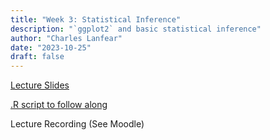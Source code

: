 ```yaml
---
title: "Week 3: Statistical Inference"
description: "`ggplot2` and basic statistical inference"
author: "Charles Lanfear"
date: "2023-10-25"
draft: false
---
```


[Lecture Slides](https://clanfear.github.io/ioc_iqa/_lectures/3_statistical-inference/slides_statistical-inference.html)

[.R script to follow along](https://clanfear.github.io/ioc_iqa/_lectures/3_statistical-inference/slides_statistical-inference.R)

Lecture Recording (See Moodle)